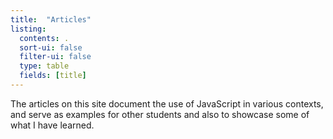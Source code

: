 ```yaml
---
title:  "Articles"
listing:
  contents: .
  sort-ui: false
  filter-ui: false
  type: table
  fields: [title]
---
```

The articles on this site document the use of JavaScript in various contexts, and serve as examples for other students and also to showcase some of what I have learned.